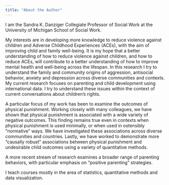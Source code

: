 ```yaml
---
title: "About the Author"
---
```


I am the Sandra K. Danziger Collegiate Professor of Social Work at the University of Michigan School of Social Work.

My interests are in developing more knowledge to reduce violence against children and Adverse Childhood Experiences (ACEs), with the aim of improving child and family well-being. It is my hope that a better understanding of how to reduce violence against children, and how to reduce ACEs, will contribute to a better understanding of how to improve mental health and well-being across the lifespan. In this research I try to understand the family and community origins of aggression, antisocial behavior, anxiety and depression across diverse communities and contexts. My current research focuses on parenting and child development using international data. I try to understand these issues within the context of current conversations about children’s rights.

A particular focus of my work has been to examine the outcomes of physical punishment. Working closely with many colleagues, we have shown that physical punishment is associated with a wide variety of negative outcomes. This finding remains true even in contexts when physical punishment is used minimally, or when used in ostensibly "normative" ways. We have investigated these associations across diverse communities and countries. Lastly, we have worked to demonstrate more "causally robust" associations between physical punishment and undesirable child outcomes using a variety of quantitative methods.

A more recent stream of research examines a broader range of parenting behaviors, with particular emphasis on "positive parenting" strategies.

I teach courses mostly in the area of statistics, quantitative methods and data visualization.
